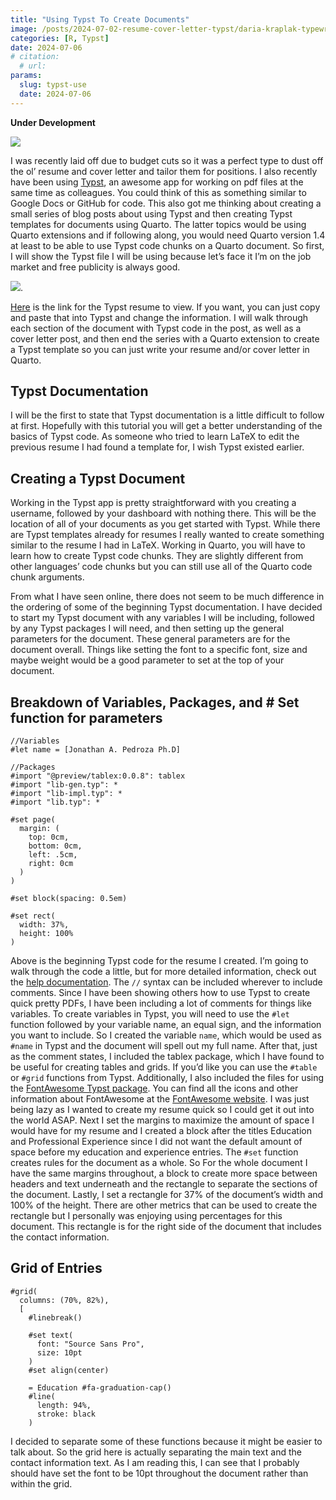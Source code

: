 ```yaml
---
title: "Using Typst To Create Documents" 
image: /posts/2024-07-02-resume-cover-letter-typst/daria-kraplak-typewriter.jpg
categories: [R, Typst]
date: 2024-07-06
# citation:
  # url: 
params:
  slug: typst-use
  date: 2024-07-06
---
```


**Under Development**

![](C:/Users/Jonathan/Documents/GitHubRepos/log-of-jandp/posts/2024-07-02-resume-cover-letter-typst/jessica-tan-caution.jpg)

I was recently laid off due to budget cuts so it was a perfect type to dust off the ol' resume and cover letter and tailor them for positions. I also recently have been using [Typst](https://typst.app/), an awesome app for working on pdf files at the same time as colleagues. You could think of this as something similar to Google Docs or GitHub for code. This also got me thinking about creating a small series of blog posts about using Typst and then creating Typst templates for documents using Quarto. The latter topics would be using Quarto extensions and if following along, you would need Quarto version 1.4 at least to be able to use Typst code chunks on a Quarto document. So first, I will show the Typst file I will be using because let's face it I'm on the job market and free publicity is always good.

![](https://i.giphy.com/media/v1.Y2lkPTc5MGI3NjExODdza3RxajVkamQ4OHBod3JoMzVkZ2w0MXd2ZTE3Nmo5dTgybGw5dSZlcD12MV9pbnRlcm5hbF9naWZfYnlfaWQmY3Q9Zw/l4EoS4FShnTLbptOE/giphy.gif). 
 
 [Here](https://typst.app/project/r_x7QzRyUJvW-82WNRrQ3G) is the link for the Typst resume to view. If you want, you can just copy and paste that into Typst and change the information. I will walk through each section of the document with Typst code in the post, as well as a cover letter post, and then end the series with a Quarto extension to create a Typst template so you can just write your resume and/or cover letter in Quarto. 

## Typst Documentation

I will be the first to state that Typst documentation is a little difficult to follow at first. Hopefully with this tutorial you will get a better understanding of the basics of Typst code. As someone who tried to learn LaTeX to edit the previous resume I had found a template for, I wish Typst existed earlier.

## Creating a Typst Document

Working in the Typst app is pretty straightforward with you creating a username, followed by your dashboard with nothing there. This will be the location of all of your documents as you get started with Typst. While there are Typst templates already for resumes I really wanted to create something similar to the resume I had in LaTeX. Working in Quarto, you will have to learn how to create Typst code chunks. They are slightly different from other languages' code chunks but you can still use all of the Quarto code chunk arguments.

From what I have seen online, there does not seem to be much difference in the ordering of some of the beginning Typst documentation. I have decided to start my Typst document with any variables I will be including, followed by any Typst packages I will need, and then setting up the general parameters for the document. These general parameters are for the document overall. Things like setting the font to a specific font, size and maybe weight would be a good parameter to set at the top of your document. 

## Breakdown of Variables, Packages, and \# Set function for parameters

::: {.cell-output-stdout}
```
//Variables
#let name = [Jonathan A. Pedroza Ph.D]

//Packages
#import "@preview/tablex:0.0.8": tablex
#import "lib-gen.typ": *
#import "lib-impl.typ": *
#import "lib.typ": *

#set page(
  margin: (
    top: 0cm,
    bottom: 0cm,
    left: .5cm,
    right: 0cm
  )
)

#set block(spacing: 0.5em)

#set rect(
  width: 37%,
  height: 100%
)
```
:::

Above is the beginning Typst code for the resume I created. I'm going to walk through the code a little, but for more detailed information, check out the [help documentation](https://typst.app/docs/). The `//` syntax can be included wherever to include comments. Since I have been showing others how to use Typst to create quick pretty PDFs, I have been including a lot of comments for things like variables. To create variables in Typst, you will need to use the `#let` function followed by your variable name, an equal sign, and the information you want to include. So I created the variable `name`, which would be used as `#name` in Typst and the document will spell out my full name. After that, just as the comment states, I included the tablex package, which I have found to be useful for creating tables and grids. If you'd like you can use the `#table` or `#grid` functions from Typst. Additionally, I also included the files for using the [FontAwesome Typst package](https://typst.app/universe/package/fontawesome/). You can find all the icons and other information about FontAwesome at the [FontAwesome website](https://fontawesome.com/). I was just being lazy as I wanted to create my resume quick so I could get it out into the world ASAP. Next I set the margins to maximize the amount of space I would have for my resume and I created a block after the titles Education and Professional Experience since I did not want the default amount of space before my education and experience entries. The `#set` function creates rules for the document as a whole. So For the whole document I have the same margins throughout, a block to create more space between headers and text underneath and the rectangle to separate the sections of the document. Lastly, I set a rectangle for 37% of the document's width and 100% of the height. There are other metrics that can be used to create the rectangle but I personally was enjoying using percentages for this document. This rectangle is for the right side of the document that includes the contact information.

## Grid of Entries

::: {.cell-output-stdout}
```
#grid(
  columns: (70%, 82%),
  [
    #linebreak()

    #set text(
      font: "Source Sans Pro",
      size: 10pt
    )
    #set align(center)
    
    = Education #fa-graduation-cap()
    #line(
      length: 94%,
      stroke: black
    )
```
:::

I decided to separate some of these functions because it might be easier to talk about. So the grid here is actually separating the main text and the contact information text. As I am reading this, I can see that I probably should have set the font to be 10pt throughout the document rather than within the grid.




